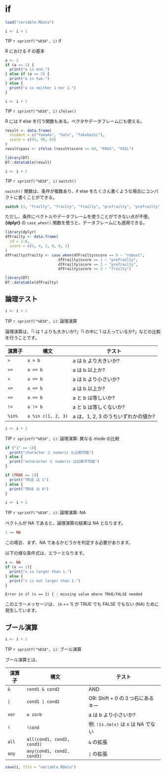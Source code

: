 # if {#if}

```r
load("variable.RData")
```

::: callout-tip
```r
i <- i + 1
```

TIP `r sprintf("%03d", i)` if
:::

R における if の基本

```r
a <- 2
if (a == 1) {
  print("a is one.")
} else if (a == 2) {
  print("a is two.")
} else {
  print("a is neither 1 nor 2.")
}
```


::: callout-tip
```r
i <- i + 1
```

TIP `r sprintf("%03d", i)` `ifelse()`
:::

R には if else を行う関数もある。ベクタやデータフレームにも使える。

```r
result <- data.frame(
  student = c("Yamada", "Sato", "Takahashi"),
  score = c(45, 90, 65)
)
result$pass <- ifelse (result$score >= 60, "PASS", "FAIL")
```
```r
library(DT)
DT::datatable(result)
```

::: callout-tip
```r
i <- i + 1
```

TIP `r sprintf("%03d", i)` `switch()`
:::

`switch()` 関数は、条件が複数あり、if else をたくさん書くような場合にコンパクトに書くことができる。

```r
switch (3, "frailty", "frailty", "frailty", "prefrailty", "prefrailty", "robust")
```

ただし、条件にベクトルやデータフレームを使うことができない点が不便。**{dplyr}** の `case_when()` 関数を使うと、データフレームにも適用できる。

```r
library(dplyr)
dfFrailty <- data.frame(
  id = 1:6,
  score = c(5, 4, 2, 0, 0, 1)
)
dfFrailty$frailty <- case_when(dfFrailty$score == 0 ~ "robust",
                        dfFrailty$score == 1 ~ "prefrailty",
                        dfFrailty$score == 2 ~ "prefrailty",
                        dfFrailty$score >= 3 ~ "frailty")
```
```r
library(DT)
DT::datatable(dfFrailty)
```

## 論理テスト

::: callout-tip
```r
i <- i + 1
```

TIP `r sprintf("%03d", i)`: 論理演算
:::

論理演算は、「i は 1 よりも大きいか?」「i の中に 1 は入っているか?」などの比較を行うことです。

| 演算子 | 構文 | テスト |
| ------ | ---- | ------ |
| `>` | `a > b` | a は b より大きいか? |
| `>=` | `a >= b` | a は b 以上か? |
| `<` | `a >= b` | a は b より小さいか? |
| `<=` | `a <= b` | a は b 以上か? |
| `==` | `a == b` | a と b は等しいか? |
| `!=` | `a != b` | a と b は等しくないか? |
| `%in%` | `a %in c(1, 2, 3)` | a は、1, 2, 3 のうちいずれかの値か? |

::: callout-tip
```r
i <- i + 1
```

TIP `r sprintf("%03d", i)`: 論理演算: 異なる mode の比較
:::

```r
if ("1" == 1){
  print("character と numeric も比較可能")
} else {
  print("xcharacter と numeric は比較不可能")
}
```

```r
if (TRUE == 1){
  print("TRUE は 1")
} else {
  print("TRUE は 0")
}
```


::: callout-tip
```r
i <- i + 1
```

TIP `r sprintf("%03d", i)`: 論理演算: NA
:::

ベクトルが NA であると、論理演算の結果は NA となります。

```r
1 == NA
```

この場合、まず、NA であるかどうかを判定する必要があります。

以下の様な条件式は、エラーとなります。

```r
x <- NA
if (x == 1){
  print("x is larger than 1.")
} else {
  print("x is not larger than 1.")
}
```
```
Error in if (x == 1) { : missing value where TRUE/FALSE needed
```

このエラーメッセージは、 (x == 1) が TRUE でも FALSE でもない (NA) ために発生しています。

## ブール演算

::: callout-tip
```r
i <- i + 1
```

TIP `r sprintf("%03d", i)`: ブール演算
:::

ブール演算とは、


| 演算子 | 構文 | テスト |
| ------ | ---- | ------ |
| `&` | `cond1 & cond2` | AND |
| `|` | `cond1 | cond2` | OR: Shift + 0 の３つ右にあるキー |
| `xor` | `a zorb` | a は b より小さいか? |
| `!` | `!cond` | 例: `!is.na(x)` は x は NA でない |
| `all` | `all(cond1, cond2, cond3)` | `&` の拡張 |
| `any` | `any(cond1, cond2, cond3)` | `|` の拡張 |



```r
save(i, file = "variable.RData")
```
